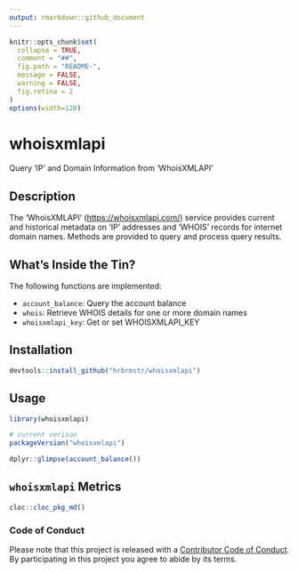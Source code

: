 ```yaml
---
output: rmarkdown::github_document
---
```


<!-- README.md is generated from README.Rmd. Please edit that file -->

```r
knitr::opts_chunk$set(
  collapse = TRUE,
  comment = "##",
  fig.path = "README-",
  message = FALSE, 
  warning = FALSE,
  fig.retina = 2
)
options(width=120)
```

# whoisxmlapi

Query 'IP' and Domain Information from 'WhoisXMLAPI'

## Description

The 'WhoisXMLAPI' (<https://whoisxmlapi.com/>) service provides
current and historical metadata on 'IP' addresses and 'WHOIS' records 
for internet domain names. Methods are provided to query and process
query results.

## What's Inside the Tin?

The following functions are implemented:

- `account_balance`:	Query the account balance
- `whois`:	Retrieve WHOIS details for one or more domain names
- `whoisxmlapi_key`:	Get or set WHOISXMLAPI_KEY

## Installation

```r
devtools::install_github("hrbrmstr/whoisxmlapi")
```

## Usage

```r
library(whoisxmlapi)

# current verison
packageVersion("whoisxmlapi")

```

```r
dplyr::glimpse(account_balance())
```

## `whoisxmlapi` Metrics

```r
cloc::cloc_pkg_md()
```

### Code of Conduct

Please note that this project is released with a [Contributor Code of Conduct](CONDUCT.md). By participating in this project you agree to abide by its terms.
